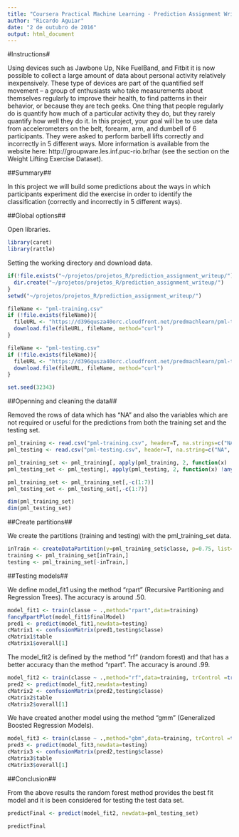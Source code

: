 ```yaml
---
title: "Coursera Practical Machine Learning - Prediction Assignment Writeup"
author: "Ricardo Aguiar"
date: "2 de outubro de 2016"
output: html_document
---
```

#Instructions#

Using devices such as Jawbone Up, Nike FuelBand, and Fitbit it is now possible to collect a large amount of data about personal activity relatively inexpensively. These type of devices are part of the quantified self movement – a group of enthusiasts who take measurements about themselves regularly to improve their health, to find patterns in their behavior, or because they are tech geeks. One thing that people regularly do is quantify how much of a particular activity they do, but they rarely quantify how well they do it. In this project, your goal will be to use data from accelerometers on the belt, forearm, arm, and dumbell of 6 participants. They were asked to perform barbell lifts correctly and incorrectly in 5 different ways. More information is available from the website here: http://groupware.les.inf.puc-rio.br/har (see the section on the Weight Lifting Exercise Dataset).

##Summary##

In this project we will build some predictions about the ways in which participants experiment did the exercise in order to identify the classification (correctly and incorrectly in 5 different ways).

##Global options##

Open libraries.
```r
library(caret)
library(rattle)
```

Setting the working directory and download data.
```r
if(!file.exists("~/projetos/projetos_R/prediction_assignment_writeup/")){
  dir.create("~/projetos/projetos_R/prediction_assignment_writeup/")
}
setwd("~/projetos/projetos_R/prediction_assignment_writeup/")

fileName <- "pml-training.csv"
if (!file.exists(fileName)){
  fileURL <- "https://d396qusza40orc.cloudfront.net/predmachlearn/pml-training.csv"
  download.file(fileURL, fileName, method="curl")
}

fileName <- "pml-testing.csv"
if (!file.exists(fileName)){
  fileURL <- "https://d396qusza40orc.cloudfront.net/predmachlearn/pml-testing.csv"
  download.file(fileURL, fileName, method="curl")
}

set.seed(32343)
```

##Openning and cleaning the data##

Removed the rows of data which has “NA” and also the variables which are not required or useful for the predictions from both the training set and the testing set.

```r
pml_training <- read.csv("pml-training.csv", header=T, na.strings=c("NA", "#DIV/0!"))
pml_testing <- read.csv("pml-testing.csv", header=T, na.string=c("NA", "#DIV/0!"))

pml_training_set <- pml_training[, apply(pml_training, 2, function(x) !any(is.na(x)))]
pml_testing_set <- pml_testing[, apply(pml_testing, 2, function(x) !any(is.na(x)))]

pml_training_set <- pml_training_set[,-c(1:7)]
pml_testing_set <- pml_testing_set[,-c(1:7)]

dim(pml_training_set)
dim(pml_testing_set)
```

##Create partitions##

We create the partitions (training and testing) with the pml_training_set data. 

```r
inTrain <- createDataPartition(y=pml_training_set$classe, p=0.75, list=FALSE)
training <- pml_training_set[inTrain,]
testing <- pml_training_set[-inTrain,]

```

##Testing models##

We define model_fit1 using the method "rpart" (Recursive Partitioning and Regression Trees). The accuracy is around .50.

```r
model_fit1 <- train(classe ~ .,method="rpart",data=training)
fancyRpartPlot(model_fit1$finalModel) 
pred1 <- predict(model_fit1,newdata=testing)
cMatrix1 <- confusionMatrix(pred1,testing$classe)
cMatrix1$table
cMatrix1$overall[1]
```

The model_fit2 is defined by the method "rf" (random forest) and that has a better accuracy than the method "rpart". The accuracy is around .99.

```r
model_fit2 <- train(classe ~ .,method="rf",data=training, trControl =trainControl(method = "cv", number=10, allowParallel=TRUE), verbose=FALSE)
pred2 <- predict(model_fit2,newdata=testing)
cMatrix2 <- confusionMatrix(pred2,testing$classe)
cMatrix2$table
cMatrix2$overall[1]
```

We have created another model using the method "gmm" (Generalized Boosted Regression Models).

```r
model_fit3 <- train(classe ~ .,method="gbm",data=training, trControl =trainControl(method = "cv", number=10, allowParallel=TRUE), verbose=FALSE)
pred3 <- predict(model_fit3,newdata=testing)
cMatrix3 <- confusionMatrix(pred2,testing$classe)
cMatrix3$table
cMatrix3$overall[1]
```

##Conclusion##

From the above results the random forest method provides the best fit model and it is been considered for testing the test data set.

```r
predictFinal <- predict(model_fit2, newdata=pml_testing_set)

predictFinal
```
